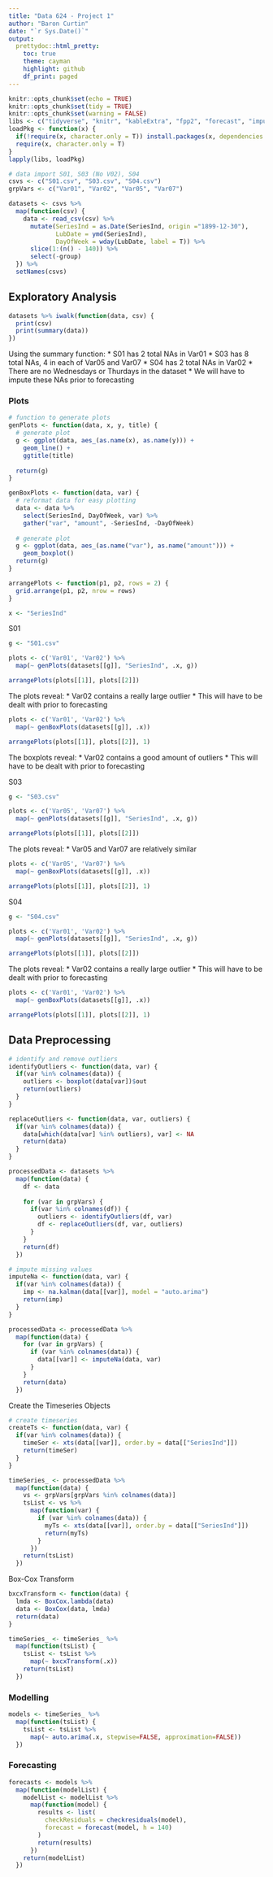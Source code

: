 ```yaml
---
title: "Data 624 - Project 1"
author: "Baron Curtin"
date: "`r Sys.Date()`"
output:
  prettydoc::html_pretty:
    toc: true
    theme: cayman
    highlight: github
    df_print: paged
---
```


```r
knitr::opts_chunk$set(echo = TRUE)
knitr::opts_chunk$set(tidy = TRUE)
knitr::opts_chunk$set(warning = FALSE)
libs <- c("tidyverse", "knitr", "kableExtra", "fpp2", "forecast", "imputeTS", "xts", "readxl", "xlsx", "glue", "gridExtra", "lubridate")
loadPkg <- function(x) {
  if(!require(x, character.only = T)) install.packages(x, dependencies = T, repos = "http://cran.us.r-project.org")
  require(x, character.only = T)
}
lapply(libs, loadPkg)
```

```r
# data import S01, S03 (No V02), S04
csvs <- c("S01.csv", "S03.csv", "S04.csv")
grpVars <- c("Var01", "Var02", "Var05", "Var07")

datasets <- csvs %>%
  map(function(csv) {
    data <- read_csv(csv) %>%
      mutate(SeriesInd = as.Date(SeriesInd, origin ="1899-12-30"),
             LubDate = ymd(SeriesInd),
             DayOfWeek = wday(LubDate, label = T)) %>%
      slice(1:(n() - 140)) %>%
      select(-group)
  }) %>%
  setNames(csvs)
```

## Exploratory Analysis
```r
datasets %>% iwalk(function(data, csv) {
  print(csv)
  print(summary(data))
})
```

Using the summary function:
* S01 has 2 total NAs in Var01
* S03 has 8 total NAs, 4 in each of Var05 and Var07
* S04 has 2 total NAs in Var02
* There are no Wednesdays or Thurdays in the dataset
* We will have to impute these NAs prior to forecasting

### Plots
```r
# function to generate plots
genPlots <- function(data, x, y, title) {
  # generate plot
  g <- ggplot(data, aes_(as.name(x), as.name(y))) +
    geom_line() +
    ggtitle(title)
  
  return(g)
}

genBoxPlots <- function(data, var) {
  # reformat data for easy plotting
  data <- data %>%
    select(SeriesInd, DayOfWeek, var) %>%
    gather("var", "amount", -SeriesInd, -DayOfWeek)
  
  # generate plot
  g <- ggplot(data, aes_(as.name("var"), as.name("amount"))) +
    geom_boxplot()
  return(g)
}

arrangePlots <- function(p1, p2, rows = 2) {
  grid.arrange(p1, p2, nrow = rows)
}

x <- "SeriesInd"
```

S01
```r
g <- "S01.csv"

plots <- c('Var01', 'Var02') %>%
  map(~ genPlots(datasets[[g]], "SeriesInd", .x, g))

arrangePlots(plots[[1]], plots[[2]])
```

The plots reveal:
* Var02 contains a really large outlier
* This will have to be dealt with prior to forecasting


```r
plots <- c('Var01', 'Var02') %>%
  map(~ genBoxPlots(datasets[[g]], .x))

arrangePlots(plots[[1]], plots[[2]], 1)
```

The boxplots reveal:
* Var02 contains a good amount of outliers
* This will have to be dealt with prior to forecasting


S03
```r
g <- "S03.csv"

plots <- c('Var05', 'Var07') %>%
  map(~ genPlots(datasets[[g]], "SeriesInd", .x, g))

arrangePlots(plots[[1]], plots[[2]])
```

The plots reveal:
* Var05 and Var07 are relatively similar


```r
plots <- c('Var05', 'Var07') %>%
  map(~ genBoxPlots(datasets[[g]], .x))

arrangePlots(plots[[1]], plots[[2]], 1)
```


S04
```r
g <- "S04.csv"

plots <- c('Var01', 'Var02') %>%
  map(~ genPlots(datasets[[g]], "SeriesInd", .x, g))

arrangePlots(plots[[1]], plots[[2]])
```

The plots reveal:
* Var02 contains a really large outlier
* This will have to be dealt with prior to forecasting


```r
plots <- c('Var01', 'Var02') %>%
  map(~ genBoxPlots(datasets[[g]], .x))

arrangePlots(plots[[1]], plots[[2]], 1)
```


## Data Preprocessing
```r
# identify and remove outliers
identifyOutliers <- function(data, var) {
  if(var %in% colnames(data)) {
    outliers <- boxplot(data[var])$out
    return(outliers)
  }
}

replaceOutliers <- function(data, var, outliers) {
  if(var %in% colnames(data)) {
    data[which(data[var] %in% outliers), var] <- NA
    return(data)
  }
}

processedData <- datasets %>%
  map(function(data) {
    df <- data
    
    for (var in grpVars) {
      if(var %in% colnames(df)) {
        outliers <- identifyOutliers(df, var)
        df <- replaceOutliers(df, var, outliers)
      }
    }
    return(df)
  })
```



```r
# impute missing values
imputeNa <- function(data, var) {
  if(var %in% colnames(data)) {
    imp <- na.kalman(data[[var]], model = "auto.arima")
    return(imp)
  }
}

processedData <- processedData %>%
  map(function(data) {
    for (var in grpVars) {
      if (var %in% colnames(data)) {
        data[[var]] <- imputeNa(data, var)
      }
    } 
    return(data)
  })
```


Create the Timeseries Objects
```r
# create timeseries
createTs <- function(data, var) {
  if(var %in% colnames(data)) {
    timeSer <- xts(data[[var]], order.by = data[["SeriesInd"]])
    return(timeSer)
  }
}

timeSeries_ <- processedData %>%
  map(function(data) {
    vs <- grpVars[grpVars %in% colnames(data)]
    tsList <- vs %>%
      map(function(var) {
        if (var %in% colnames(data)) {
          myTs <- xts(data[[var]], order.by = data[["SeriesInd"]])
          return(myTs)
        }
      })
    return(tsList)
  })
```


Box-Cox Transform
```r
bxcxTransform <- function(data) {
  lmda <- BoxCox.lambda(data)
  data <- BoxCox(data, lmda)
  return(data)
}

timeSeries_ <- timeSeries_ %>%
  map(function(tsList) {
    tsList <- tsList %>%
      map(~ bxcxTransform(.x))
    return(tsList)
  })
```


### Modelling
```r
models <- timeSeries_ %>%
  map(function(tsList) {
    tsList <- tsList %>%
      map(~ auto.arima(.x, stepwise=FALSE, approximation=FALSE))
  })

```


### Forecasting
```r
forecasts <- models %>%
  map(function(modelList) {
    modelList <- modelList %>%
      map(function(model) {
        results <- list(
          checkResiduals = checkresiduals(model),
          forecast = forecast(model, h = 140)
        )
        return(results)
      })
    return(modelList)
  })
```

